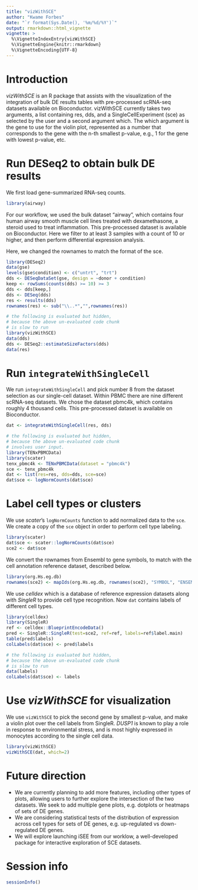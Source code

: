 ```yaml
---
title: "vizWithSCE"
author: "Kwame Forbes"
date: "`r format(Sys.Date(), '%m/%d/%Y')`"
output: rmarkdown::html_vignette
vignette: >
  %\VignetteIndexEntry{vizWithSCE}
  %\VignetteEngine{knitr::rmarkdown}
  %\VignetteEncoding{UTF-8}
---
```


# Introduction

*vizWithSCE* is an R package that assists with the visualization of
the integration of bulk DE results tables with pre-processed scRNA-seq
datasets available on Bioconductor. vizWithSCE currently takes two
arguments, a list containing res, dds, and a SingleCellExperiment
(sce) as selected by the user and a second argument which. The which
argument is the gene to use for the violin plot, represented as a
number that corresponds to the gene with the n-th smallest 
p-value, e.g., 1 for the gene with lowest p-value, etc. 

# Run DESeq2 to obtain bulk DE results

We first load gene-summarized RNA-seq counts.

```r
library(airway)
```

For our workflow, we used the bulk dataset "airway", which contains
four human airway smooth muscle cell lines treated with dexamethasone,
a steroid used to treat inflammation. This pre-processed dataset is
available on Bioconductor. 
Here we filter to at least 3 samples with a count of 10 or higher, and
then perform differential expression analysis.

Here, we changed the rownames to match the format of the sce.

```r
library(DESeq2)
data(gse)
levels(gse$condition) <- c("untrt", "trt")
dds <- DESeqDataSet(gse, design = ~donor + condition)
keep <- rowSums(counts(dds) >= 10) >= 3
dds <- dds[keep,]
dds <- DESeq(dds)
res <- results(dds)
rownames(res) <- sub("\\..*","",rownames(res))
```

```r
# the following is evaluated but hidden,
# because the above un-evaluated code chunk
# is slow to run
library(vizWithSCE)
data(dds)
dds <- DESeq2::estimateSizeFactors(dds)
data(res)
```

# Run `integrateWithSingleCell`

We run `integrateWithSingleCell` and pick number 8 from the dataset
selection as our single-cell dataset. Within PBMC there are nine
different scRNA-seq datasets. We chose the dataset pbmc4k, which
contains roughly 4 thousand cells. This pre-processed dataset is
available on Bioconductor. 

```r
dat <- integrateWithSingleCell(res, dds)
```

```r
# the following is evaluated but hidden,
# because the above un-evaluated code chunk
# involves user input.
library(TENxPBMCData)
library(scater)
tenx_pbmc4k <- TENxPBMCData(dataset = "pbmc4k")
sce <- tenx_pbmc4k
dat <- list(res=res, dds=dds, sce=sce)
dat$sce <- logNormCounts(dat$sce)
```

# Label cell types or clusters

We use *scater*'s `logNormCounts` function to add normalized data to
the `sce`. We create a copy of the `sce` object in order to perform
cell type labeling.

```r
library(scater)
dat$sce <- scater::logNormCounts(dat$sce)
sce2 <- dat$sce
```

We convert the rownames from Ensembl to gene symbols, to match with
the cell annotation reference dataset, described below.

```r
library(org.Hs.eg.db)
rownames(sce2) <- mapIds(org.Hs.eg.db, rownames(sce2), "SYMBOL", "ENSEMBL")
```

We use *celldex* which is a database of reference expression datasets 
along with *SingleR* to provide cell type recognition. Now `dat`
contains labels of different cell types. 

```r
library(celldex)
library(SingleR)
ref <- celldex::BlueprintEncodeData()
pred <- SingleR::SingleR(test=sce2, ref=ref, labels=ref$label.main)
table(pred$labels)
colLabels(dat$sce) <- pred$labels
```

```r
# the following is evaluated but hidden,
# because the above un-evaluated code chunk
# is slow to run
data(labels)
colLabels(dat$sce) <- labels
```

# Use *vizWithSCE* for visualization 

We use `vizWithSCE` to pick the second gene by smallest p-value, and
make a violin plot over the cell labels from SingleR.
*DUSP1* is known to play a role in response to environmental stress, 
and is most highly expressed in monocytes according to the single cell
data. 

```r
library(vizWithSCE)
vizWithSCE(dat, which=2)
```

# Future direction

* We are currently planning to add more features, including other types of plots,
allowing users to further explore the intersection of the two datasets.
We seek to add multiple gene plots, e.g. dotplots or heatmaps of sets of DE 
genes.
* We are considering statistical tests of the distribution of expression across 
cell types
for sets of DE genes, e.g. up-regulated vs down-regulated DE genes.
* We will explore launching iSEE from our worklow, a well-developed package for
interactive exploration of SCE datasets.

# Session info

```r
sessionInfo()
```
